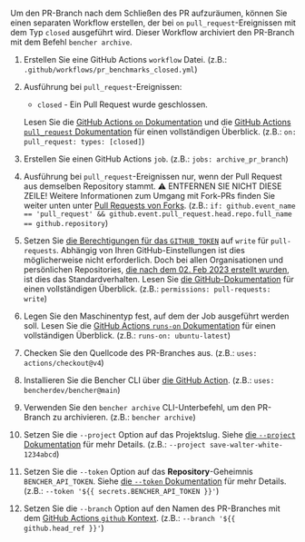 
Um den PR-Branch nach dem Schließen des PR aufzuräumen,
können Sie einen separaten Workflow erstellen, der bei `on` `pull_request`-Ereignissen mit dem Typ `closed` ausgeführt wird.
Dieser Workflow archiviert den PR-Branch mit dem Befehl `bencher archive`.

<PullRequestsClosedCode />

1. Erstellen Sie eine GitHub Actions `workflow` Datei.
   (z.B.: `.github/workflows/pr_benchmarks_closed.yml`)
2. Ausführung bei `pull_request`-Ereignissen:
   - `closed` - Ein Pull Request wurde geschlossen.

   Lesen Sie die [GitHub Actions `on` Dokumentation][github actions on]
   und die [GitHub Actions `pull_request` Dokumentation][github action pull_request] für einen vollständigen Überblick.
   (z.B.: `on: pull_request: types: [closed]`)
3. Erstellen Sie einen GitHub Actions `job`.
   (z.B.: `jobs: archive_pr_branch`)
4. Ausführung bei `pull_request`-Ereignissen nur, wenn der Pull Request aus demselben Repository stammt.
   ⚠️ ENTFERNEN SIE NICHT DIESE ZEILE!
   Weitere Informationen zum Umgang mit Fork-PRs finden Sie weiter unten unter [Pull Requests von Forks][pull requests from forks].
   (z.B.: `if: github.event_name == 'pull_request' && github.event.pull_request.head.repo.full_name == github.repository`)
5. Setzen Sie [die Berechtigungen für das `GITHUB_TOKEN`][github token permissions]
   auf `write` für `pull-requests`.
   Abhängig von Ihren GitHub-Einstellungen ist dies möglicherweise nicht erforderlich.
   Doch bei allen Organisationen und persönlichen Repositories,
   [die nach dem 02. Feb 2023 erstellt wurden][github token read only],
   ist dies das Standardverhalten.
   Lesen Sie [die GitHub-Dokumentation][github token permissions security]
   für einen vollständigen Überblick.
   (z.B.: `permissions: pull-requests: write`)
6. Legen Sie den Maschinentyp fest, auf dem der Job ausgeführt werden soll.
   Lesen Sie die [GitHub Actions `runs-on` Dokumentation][github actions runs-on]
   für einen vollständigen Überblick.
   (z.B.: `runs-on: ubuntu-latest`)
7. Checken Sie den Quellcode des PR-Branches aus.
   (z.B.: `uses: actions/checkout@v4`)
8. Installieren Sie die Bencher CLI über [die GitHub Action][bencher cli github action].
   (z.B.: `uses: bencherdev/bencher@main`)
9. Verwenden Sie den `bencher archive` CLI-Unterbefehl, um den PR-Branch zu archivieren.
   (z.B.: `bencher archive`)
10. Setzen Sie die `--project` Option auf das Projektslug.
    Siehe [die `--project` Dokumentation][project option] für mehr Details.
    (z.B.: `--project save-walter-white-1234abcd`)
11. Setzen Sie die `--token` Option auf das **Repository**-Geheimnis `BENCHER_API_TOKEN`.
    Siehe [die `--token` Dokumentation][token option] für mehr Details.
    (z.B.: `--token '${{ secrets.BENCHER_API_TOKEN }}'`)
12. Setzen Sie die `--branch` Option auf den Namen des PR-Branches
    mit dem [GitHub Actions `github` Kontext][github actions context].
    (z.B.: `--branch '${{ github.head_ref }}'`)


[github actions on]: https://docs.github.com/en/actions/using-workflows/workflow-syntax-for-github-actions#on
[github action pull_request]: https://docs.github.com/en/webhooks/webhook-events-and-payloads#pull_request
[github token permissions]: https://docs.github.com/en/actions/using-jobs/assigning-permissions-to-jobs#setting-the-github_token-permissions-for-a-specific-job
[github token read only]: https://github.blog/changelog/2023-02-02-github-actions-updating-the-default-github_token-permissions-to-read-only/
[github token permissions security]: https://docs.github.com/en/actions/security-guides/automatic-token-authentication#modifying-the-permissions-for-the-github_token
[github actions runs-on]: https://docs.github.com/en/actions/using-workflows/workflow-syntax-for-github-actions#jobsjob_idruns-on
[bencher cli github action]: https://github.com/marketplace/actions/bencher-cli
[github actions context]: https://docs.github.com/en/actions/learn-github-actions/contexts#github-context

[project option]: /de/docs/explanation/bencher-run/#--project-project
[token option]: /de/docs/explanation/bencher-run/#--token-token

[pull requests from forks]: #pull-requests-from-forks